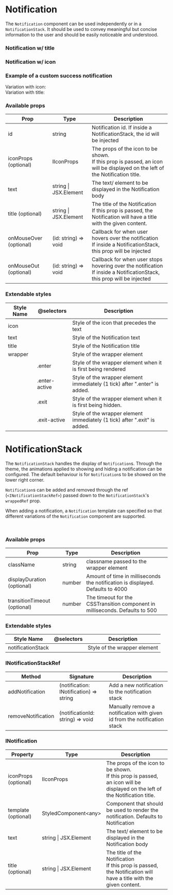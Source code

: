 
<Meta title="Components| Notification" />

# Notification

The `Notification` component can be used independently or in a `NotificationStack`. It should be used to convey meaningful but concise information to the user and should be easily noticeable and understood.

<Preview>
  <Story name="Notification">
    <Notification id="id" text="Lorem ipsum dolor sit amet, consectetur adipiscing elit." />
  </Story>
</Preview>

### Notification w/ title

<Preview>
  <Story name="Notification with title">
    <Notification
      id="id"
      title="Title"
      text="Lorem ipsum dolor sit amet, consectetur adipiscing elit."
    />
  </Story>
</Preview>

### Notification w/ icon

<Preview>
  <Story name="Notification with icon">
    <Notification
      id="id"
      iconProps={{ name: "add" }}
      title="Title"
      text="Something good happened!"
    />
  </Story>
</Preview>

### Example of a custom success notification

<Preview>
  <Story name="Custom notification example">
    <div style={{ display: "flex ", flexDirection: "column" }}>
      Variation with icon:
      <SuccessNotification
        id="id"
        iconProps={{ name: "check" }}
        title="Title"
        text="Something good happened!"
      />
      <br />
      Variation with title:
      <SuccessNotification id="id" title="Success!" text="Something good happened!" />
    </div>
  </Story>
</Preview>

### Available props

<table width="100%">
  <thead>
    <tr>
      <th>Prop</th>
      <th>Type</th>
      <th>Description</th>
    </tr>
  </thead>
  <tbody>
    <tr>
      <td>id</td>
      <td>string</td>
      <td>Notification id. If inside a NotificationStack, the id will be injected</td>
    </tr>
    <tr>
      <td>iconProps (optional)</td>
      <td>IIconProps</td>
      <td>
        The props of the icon to be shown.
        <br />
        If this prop is passed, an icon will be displayed on the left of the Notification title.
      </td>
    </tr>
    <tr>
      <td>text</td>
      <td>string | JSX.Element</td>
      <td>The text/ element to be displayed in the Notification body</td>
    </tr>
    <tr>
      <td>title (optional)</td>
      <td>string | JSX.Element</td>
      <td>
        The title of the Notification
        <br />
        If this prop is passed, the Notification will have a title with the given content.
      </td>
    </tr>
    <tr>
      <td>onMouseOver (optional)</td>
      <td>(id: string) => void</td>
      <td>
        Callback for when user hovers over the notification
        <br />
        If inside a NotificationStack, this prop will be injected
      </td>
    </tr>
    <tr>
      <td>onMouseOut (optional)</td>
      <td>(id: string) => void</td>
      <td>
        Callback for when user stops hovering over the notification
        <br />
        If inside a NotificationStack, this prop will be injected
      </td>
    </tr>
  </tbody>
</table>

### Extendable styles

<table width="100%">
  <thead>
    <tr>
      <th>Style Name</th>
      <th>@selectors</th>
      <th>Description</th>
    </tr>
  </thead>
  <tbody>
    <tr>
      <td>icon</td>
      <td></td>
      <td>Style of the icon that precedes the text</td>
    </tr>
    <tr>
      <td>text</td>
      <td></td>
      <td>Style of the Notification text</td>
    </tr>
    <tr>
      <td>title</td>
      <td></td>
      <td>Style of the Notification title</td>
    </tr>
    <tr>
      <td>wrapper</td>
      <td></td>
      <td>Style of the wrapper element</td>
    </tr>
    <tr>
      <td></td>
      <td>.enter</td>
      <td>Style of the wrapper element when it is first being rendered</td>
    </tr>
    <tr>
      <td></td>
      <td>.enter-active</td>
      <td>Style of the wrapper element immediately (1 tick) after ".enter" is added.</td>
    </tr>
    <tr>
      <td></td>
      <td>.exit</td>
      <td>Style of the wrapper element when it is first being hidden.</td>
    </tr>
    <tr>
      <td></td>
      <td>.exit-active</td>
      <td>Style of the wrapper element immediately (1 tick) after ".exit" is added.</td>
    </tr>
  </tbody>
</table>

# NotificationStack

The `NotificationStack` handles the display of `Notification`s. Through the theme, the animations applied to showing and hiding a notification can be configured.
The default behaviour is for `Notification`s to be showed on the lower right corner.

`Notification`s can be added and removed through the ref (`<INotificationStackRef>`) passed down to the `NotificationStack`'s `wrappedRef` prop.

When adding a notification, a `Notification` template can specified so that different variations of the `Notification` component are supported.

<Story name="NotificationStack">
  <NotificationStackExample style={{ marginBottom: "16px" }} />
</Story>

<br />

### Available props

<table width="100%">
  <thead>
    <tr>
      <th>Prop</th>
      <th>Type</th>
      <th>Description</th>
    </tr>
  </thead>
  <tbody>
    <tr>
      <td>className</td>
      <td>string</td>
      <td>classname passed to the wrapper element</td>
    </tr>
    <tr>
      <td>displayDuration (optional)</td>
      <td>number</td>
      <td>Amount of time in milliseconds the notification is displayed. Defaults to 4000</td>
    </tr>
    <tr>
      <td>transitionTimeout (optional)</td>
      <td>number</td>
      <td>The timeout for the CSSTransition component in milliseconds. Defaults to 500</td>
    </tr>
  </tbody>
</table>

### Extendable styles

<table width="100%">
  <thead>
    <tr>
      <th>Style Name</th>
      <th>@selectors</th>
      <th>Description</th>
    </tr>
  </thead>
  <tbody>
    <tr>
      <td>notificationStack</td>
      <td></td>
      <td>Style of the wrapper element</td>
    </tr>
  </tbody>
</table>

### INotificationStackRef

<table width="100%">
  <thead>
    <tr>
      <th>Method</th>
      <th>Signature</th>
      <th>Description</th>
    </tr>
  </thead>
  <tbody>
    <tr>
      <td>addNotification</td>
      <td>(notification: INotification) => string</td>
      <td>Add a new notification to the notification stack</td>
    </tr>
    <tr>
      <td>removeNotification</td>
      <td>(notificationId: string) => void</td>
      <td>Manually remove a notification with given id from the notification stack</td>
    </tr>
  </tbody>
</table>

### INotification

<table width="100%">
  <thead>
    <tr>
      <th>Property</th>
      <th>Type</th>
      <th>Description</th>
    </tr>
  </thead>
  <tbody>
    <tr>
      <td>iconProps (optional)</td>
      <td>IIconProps</td>
      <td>
        The props of the icon to be shown.
        <br />
        If this prop is passed, an icon will be displayed on the left of the Notification title.
      </td>
    </tr>
    <tr>
      <td>template (optional)</td>
      <td>StyledComponent&lt;any&gt;</td>
      <td>Component that should be used to render the notification. Defaults to Notification</td>
    </tr>
    <tr>
      <td>text</td>
      <td>string | JSX.Element</td>
      <td>The text/ element to be displayed in the Notification body</td>
    </tr>
    <tr>
      <td>title (optional)</td>
      <td>string | JSX.Element</td>
      <td>
        The title of the Notification
        <br />
        If this prop is passed, the Notification will have a title with the given content.
      </td>
    </tr>
  </tbody>
</table>
